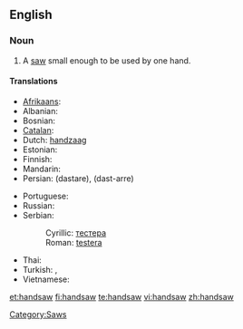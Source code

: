 ==English==

===Noun===
{{en-noun}}

# A [[saw]] small enough to be used by one hand.

====Translations====
{{trans-top|saw small enough to be used by one hand}}
* [[Afrikaans]]: {{t|af|handsaag|xs=Afrikaans}}
* Albanian: {{t|sq|sharrë dore|xs=Albanian}}
* Bosnian: {{t-|bs|testera|f}}
* [[Catalan]]: {{t|ca|xerrac}}
* Dutch: [[handzaag]]
* Estonian: {{t|et|käsisaag}}
* Finnish: {{t-|fi|käsisaha}}
* Mandarin: {{t|cmn|手锯 |sc=Hani}}
* Persian: {{fa-Arab|[[دستره]]}} (dastare), {{fa-Arab|[[دست اره]]}} (dast-arre)
{{trans-mid}}
* Portuguese: {{t|pt|serrote}}
* Russian: {{t+|ru|ножовка|f|tr=nožóvka}}
* Serbian:
*: Cyrillic: [[тестера]] {{f}}
*: Roman: [[testera]] {{f}}
* Thai: {{t|th|ปื้น|tr=bpeuun}}
* Turkish: {{t+|tr|testere}}, {{t+|tr|destere}}
* Vietnamese: {{t|vi|Cưa tay|xs=Vietnamese}}
{{trans-bottom}}

[[Category:Saws]]

[[et:handsaw]]
[[fi:handsaw]]
[[te:handsaw]]
[[vi:handsaw]]
[[zh:handsaw]]